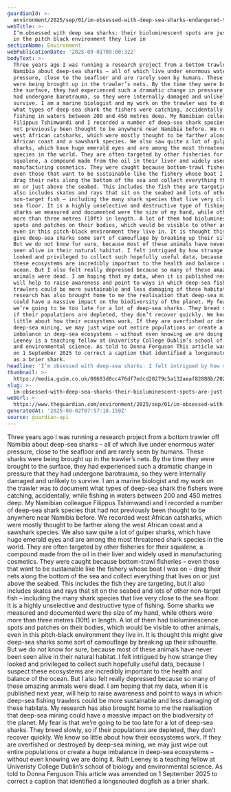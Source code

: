 ```yaml
---
guardianId: >-
  environment/2025/sep/01/im-obsessed-with-deep-sea-sharks-endangered-threat-bottom-trawling-ocean-mining
webTitle: >-
  I’m obsessed with deep sea sharks: their bioluminescent spots are just visible
  in the pitch black environment they live in
sectionName: Environment
webPublicationDate: '2025-09-01T09:00:32Z'
bodyText: >-
  Three years ago I was running a research project from a bottom trawler off
  Namibia about deep-sea sharks – all of which live under enormous water
  pressure, close to the seafloor and are rarely seen by humans. These sharks
  were being brought up in the trawler’s nets. By the time they were brought to
  the surface, they had experienced such a dramatic change in pressure that they
  had undergone barotrauma, so they were internally damaged and unlikely to
  survive. I am a marine biologist and my work on the trawler was to document
  what types of deep-sea shark the fishers were catching, accidentally, while
  fishing in waters between 200 and 450 metres deep. My Namibian colleague
  Filippus Tshimwandi and I recorded a number of deep-sea shark species that had
  not previously been thought to be anywhere near Namibia before. We recorded
  west African catsharks, which were mostly thought to be farther along the west
  African coast and a sawshark species. We also saw quite a lot of gulper
  sharks, which have huge emerald eyes and are among the most threatened shark
  species in the world. They are often targeted by other fisheries for their
  squalene, a compound made from the oil in their liver and widely used in
  manufacturing cosmetics. They were caught because bottom-trawl fisheries –
  even those that want to be sustainable like the fishery whose boat I was on –
  drag their nets along the bottom of the sea and collect everything that lives
  on or just above the seabed. This includes the fish they are targeting, but it
  also includes skates and rays that sit on the seabed and lots of other
  non-target fish – including the many shark species that live very close to the
  sea floor. It is a highly unselective and destructive type of fishing. Some
  sharks we measured and documented were the size of my hand, while others were
  more than three metres (10ft) in length. A lot of them had bioluminescence
  spots and patches on their bodies, which would be visible to other animals,
  even in this pitch-black environment they live in. It is thought this might
  give deep-sea sharks some sort of camouflage by breaking up their silhouette.
  But we do not know for sure, because most of these animals have never been
  seen alive in their natural habitat. I felt intrigued by how strange they
  looked and privileged to collect such hopefully useful data, because I suspect
  these ecosystems are incredibly important to the health and balance of the
  ocean. But I also felt really depressed because so many of these amazing
  animals were dead. I am hoping that my data, when it is published next year,
  will help to raise awareness and point to ways in which deep-sea fishing
  trawlers could be more sustainable and less damaging of these habitats. My
  research has also brought home to me the realisation that deep-sea mining
  could have a massive impact on the biodiversity of the planet. My fear is that
  we’re going to be too late for a lot of deep-sea sharks. They breed slowly, so
  if their populations are depleted, they don’t recover quickly. We know so
  little about how their ecosystems work. If they are overfished or destroyed by
  deep-sea mining, we may just wipe out entire populations or create a huge
  imbalance in deep-sea ecosystems – without even knowing we are doing it. Ruth
  Leeney is a teaching fellow at Univeristy College Dublin’s school of biology
  and environmental science. As told to Donna Ferguson This article was amended
  on 1 September 2025 to correct a caption that identified a longsnouted dogfish
  as a brier shark.
headline: 'I’m obsessed with deep-sea sharks: I felt intrigued by how strange they looked'
thumbnail: >-
  https://media.guim.co.uk/08683d0cc476df7edcd20279c5a132aeaf82888b/202_0_3632_2908/500.jpg
slug: >-
  im-obsessed-with-deep-sea-sharks-their-bioluminescent-spots-are-just-visible-in-the-pitch-black-environment-they-live-in
webUrl: >-
  https://www.theguardian.com/environment/2025/sep/01/im-obsessed-with-deep-sea-sharks-endangered-threat-bottom-trawling-ocean-mining
generatedAt: '2025-09-02T07:57:18.159Z'
source: guardian-api
---
```

Three years ago I was running a research project from a bottom trawler off Namibia about deep-sea sharks – all of which live under enormous water pressure, close to the seafloor and are rarely seen by humans. These sharks were being brought up in the trawler’s nets. By the time they were brought to the surface, they had experienced such a dramatic change in pressure that they had undergone barotrauma, so they were internally damaged and unlikely to survive. I am a marine biologist and my work on the trawler was to document what types of deep-sea shark the fishers were catching, accidentally, while fishing in waters between 200 and 450 metres deep. My Namibian colleague Filippus Tshimwandi and I recorded a number of deep-sea shark species that had not previously been thought to be anywhere near Namibia before. We recorded west African catsharks, which were mostly thought to be farther along the west African coast and a sawshark species. We also saw quite a lot of gulper sharks, which have huge emerald eyes and are among the most threatened shark species in the world. They are often targeted by other fisheries for their squalene, a compound made from the oil in their liver and widely used in manufacturing cosmetics. They were caught because bottom-trawl fisheries – even those that want to be sustainable like the fishery whose boat I was on – drag their nets along the bottom of the sea and collect everything that lives on or just above the seabed. This includes the fish they are targeting, but it also includes skates and rays that sit on the seabed and lots of other non-target fish – including the many shark species that live very close to the sea floor. It is a highly unselective and destructive type of fishing. Some sharks we measured and documented were the size of my hand, while others were more than three metres (10ft) in length. A lot of them had bioluminescence spots and patches on their bodies, which would be visible to other animals, even in this pitch-black environment they live in. It is thought this might give deep-sea sharks some sort of camouflage by breaking up their silhouette. But we do not know for sure, because most of these animals have never been seen alive in their natural habitat. I felt intrigued by how strange they looked and privileged to collect such hopefully useful data, because I suspect these ecosystems are incredibly important to the health and balance of the ocean. But I also felt really depressed because so many of these amazing animals were dead. I am hoping that my data, when it is published next year, will help to raise awareness and point to ways in which deep-sea fishing trawlers could be more sustainable and less damaging of these habitats. My research has also brought home to me the realisation that deep-sea mining could have a massive impact on the biodiversity of the planet. My fear is that we’re going to be too late for a lot of deep-sea sharks. They breed slowly, so if their populations are depleted, they don’t recover quickly. We know so little about how their ecosystems work. If they are overfished or destroyed by deep-sea mining, we may just wipe out entire populations or create a huge imbalance in deep-sea ecosystems – without even knowing we are doing it. Ruth Leeney is a teaching fellow at Univeristy College Dublin’s school of biology and environmental science. As told to Donna Ferguson This article was amended on 1 September 2025 to correct a caption that identified a longsnouted dogfish as a brier shark.
